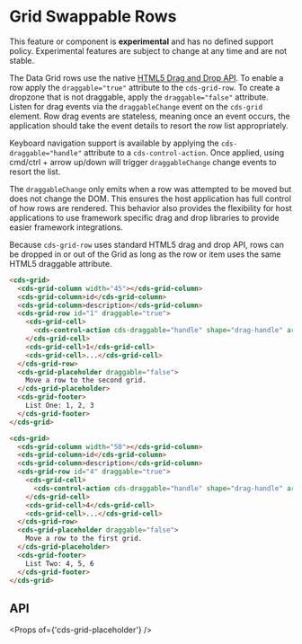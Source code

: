 
<Meta title="Data Grid (Preview)/Swappable Rows" />

# Grid Swappable Rows

<cds-alert-group status="danger" cds-layout="m-b:lg">
  <cds-alert>
    This feature or component is <strong>experimental</strong> and has no defined support policy. Experimental features
    are subject to change at any time and are not stable.
  </cds-alert>
</cds-alert-group>

The Data Grid rows use the native [HTML5 Drag and Drop API](https://developer.mozilla.org/en-US/docs/Web/API/HTML_Drag_and_Drop_API).
To enable a row apply the `draggable="true"` attribute to the `cds-grid-row`. To
create a dropzone that is not draggable, apply the `draggable="false"` attribute.
Listen for drag events via the `draggableChange` event on the `cds-grid` element.
Row drag events are stateless, meaning once an event occurs, the application should
take the event details to resort the row list appropriately.

Keyboard navigation support is available by applying the `cds-draggable="handle"` attribute to a `cds-control-action`.
Once applied, using cmd/ctrl + arrow up/down will trigger `draggableChange` change events to resort the list.

The `draggableChange` only emits when a row was attempted to be moved but does not change the DOM.
This ensures the host application has full control of how rows are rendered. This behavior also
provides the flexibility for host applications to use framework specific drag and drop libraries
to provide easier framework integrations.

<cds-alert status="info" cds-layout="m-b:lg">
  Because <code>cds-grid-row</code> uses standard HTML5 drag and drop API, rows can be dropped in or out of the Grid as
  long as the row or item uses the same HTML5 draggable attribute.
</cds-alert>

<Story id="stories-grid--swappable-rows" />

```html
<cds-grid>
  <cds-grid-column width="45"></cds-grid-column>
  <cds-grid-column>id</cds-grid-column>
  <cds-grid-column>description</cds-grid-column>
  <cds-grid-row id="1" draggable="true">
    <cds-grid-cell>
      <cds-control-action cds-draggable="handle" shape="drag-handle" aria-label="sort row"></cds-control-action>
    </cds-grid-cell>
    <cds-grid-cell>1</cds-grid-cell>
    <cds-grid-cell>...</cds-grid-cell>
  </cds-grid-row>
  <cds-grid-placeholder draggable="false">
    Move a row to the second grid.
  </cds-grid-placeholder>
  <cds-grid-footer>
    List One: 1, 2, 3
  </cds-grid-footer>
</cds-grid>

<cds-grid>
  <cds-grid-column width="50"></cds-grid-column>
  <cds-grid-column>id</cds-grid-column>
  <cds-grid-column>description</cds-grid-column>
  <cds-grid-row id="4" draggable="true">
    <cds-grid-cell>
      <cds-control-action cds-draggable="handle" shape="drag-handle" aria-label="sort row"></cds-control-action>
    </cds-grid-cell>
    <cds-grid-cell>4</cds-grid-cell>
    <cds-grid-cell>...</cds-grid-cell>
  </cds-grid-row>
  <cds-grid-placeholder draggable="false">
    Move a row to the first grid.
  </cds-grid-placeholder>
  <cds-grid-footer>
    List Two: 4, 5, 6
  </cds-grid-footer>
</cds-grid>
```

## API

<Props of={'cds-grid-placeholder'} />
